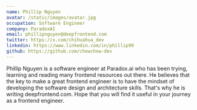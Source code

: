 ```yaml
---
name: Phillip Nguyen
avatar: /static/images/avatar.jpg
occupation: Software Engineer
company: ParadoxAI
email: phillipnguyen@deepfrontend.com
twitter: https://x.com/chihuahua_dev
linkedin: https://www.linkedin.com/in/phillip99
github: https://github.com/chowchow-dev
---
```


Phillip Nguyen is a software engineer at Paradox.ai who has been trying, learning and reading many frontend resources out there.
He believes that the key to make a great frontend engineer is to have the mindset of developing the software design and architecture skills.
That's why he is writing deepfrontend.com. Hope that you will find it useful in your journey as a frontend engineer.
